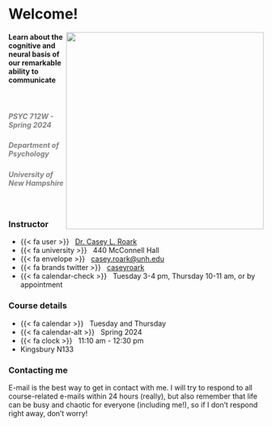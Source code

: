 # Welcome! {.unnumbered}

![](images/volodymyr-hryshchenko-V5vqWC9gyEU-unsplash.jpg){style="float:right;"fig-alt="A speech bubble made in the empty space of yellow post-it notes. Image via Unsplash by Volodymyr Hryshchenko." width="390"}

#### Learn about the cognitive and neural basis of our remarkable ability to communicate

 

##### [PSYC 712W - Spring 2024]{style="color: gray"} 

##### [Department of Psychology]{style="color: gray"} 

##### [University of New Hampshire]{style="color: gray"}

 



::: home
::: {.grid .course-details}
::: {.g-col-4 .g-col-sm-6 .g-col-md-4}
### Instructor {-}

-   {{< fa user >}}   [Dr. Casey L. Roark](https://www.roarklab.com)
-   {{< fa university >}}   440 McConnell Hall
-   {{< fa envelope >}}   [casey.roark\@unh.edu](mailto:casey.roark@unh.edu)
-   {{< fa brands twitter >}}   [caseyroark](https://www.twitter.com/caseyroark)
-   {{< fa calendar-check >}}   Tuesday 3-4 pm, Thursday 10-11 am, or by appointment
:::

::: {.g-col-4 .g-col-sm-6 .g-col-md-4}
### Course details {-}

-   {{< fa calendar >}}   Tuesday and Thursday
-   {{< fa calendar-alt >}}   Spring 2024
-   {{< fa clock >}}   11:10 am - 12:30 pm
-   Kingsbury N133
:::



::: {.g-col-4  .g-col-md-4 .contact-policy}
### Contacting me {-}

E-mail is the best way to get in contact with me. I will try to respond to all course-related e-mails within 24 hours (really), but also remember that life can be busy and chaotic for everyone (including me!), so if I don’t respond right away, don’t worry!


:::
:::

:::

